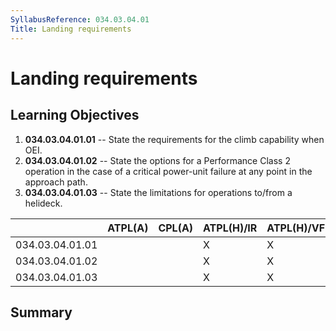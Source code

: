 ```yaml
---
SyllabusReference: 034.03.04.01
Title: Landing requirements
---
```


# Landing requirements

## Learning Objectives

1.  **034.03.04.01.01** -- State the requirements for the climb capability when
    OEI.
2.  **034.03.04.01.02** -- State the options for a Performance Class 2 operation
    in the case of a critical power-unit failure at any point in the approach
    path.
3.  **034.03.04.01.03** -- State the limitations for operations to/from a
    helideck.

|                 | ATPL(A) | CPL(A) | ATPL(H)/IR | ATPL(H)/VFR | CPL(H) | IR  | CBIR(A) |
| --------------- | ------- | ------ | ---------- | ----------- | ------ | --- | ------- |
| 034.03.04.01.01 |         |        | X          | X           |        |     |         |
| 034.03.04.01.02 |         |        | X          | X           |        |     |         |
| 034.03.04.01.03 |         |        | X          | X           |        |     |         |

## Summary
